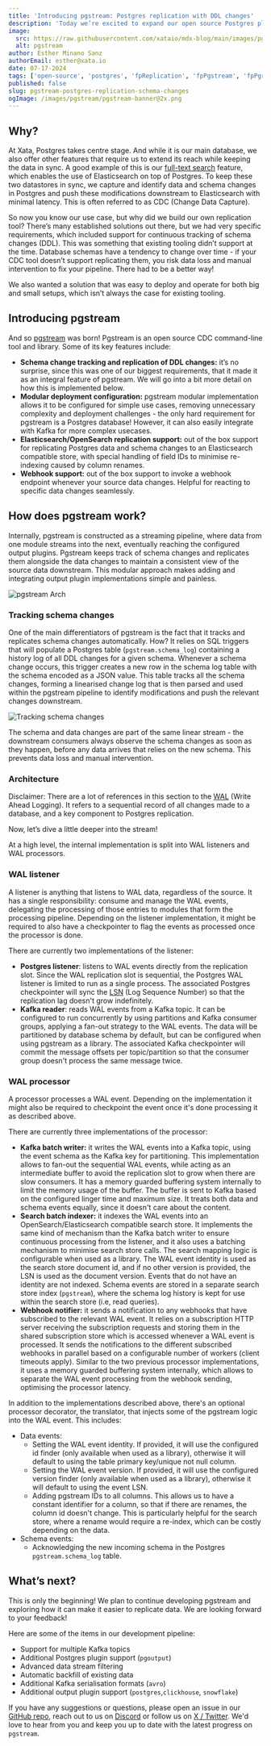 ```yaml
---
title: 'Introducing pgstream: Postgres replication with DDL changes'
description: 'Today we’re excited to expand our open source Postgres platform with pgstream, a CDC command line tool and library for PostgreSQL with replication support for DDL changes to any provided output.'
image:
  src: https://raw.githubusercontent.com/xataio/mdx-blog/main/images/pgstream/pgstream-banner@2x.png
  alt: pgstream
author: Esther Minano Sanz
authorEmail: esther@xata.io
date: 07-17-2024
tags: ['open-source', 'postgres', 'fpReplication', 'fpPgstream', 'fpPgroll', 'fpPgzx', 'oss']
published: false
slug: pgstream-postgres-replication-schema-changes
ogImage: /images/pgstream/pgstream-banner@2x.png
---
```


## Why?

At Xata, Postgres takes centre stage. And while it is our main database, we also offer other features that require us to extend its reach while keeping the data in sync. A good example of this is our [full-text search](https://xata.io/full-text-search) feature, which enables the use of Elasticsearch on top of Postgres. To keep these two datastores in sync, we capture and identify data and schema changes in Postgres and push these modifications downstream to Elasticsearch with minimal latency. This is often referred to as CDC (Change Data Capture).

So now you know our use case, but why did we build our own replication tool? There’s many established solutions out there, but we had very specific requirements, which included support for continuous tracking of schema changes (DDL). This was something that existing tooling didn’t support at the time. Database schemas have a tendency to change over time - if your CDC tool doesn’t support replicating them, you risk data loss and manual intervention to fix your pipeline. There had to be a better way!

We also wanted a solution that was easy to deploy and operate for both big and small setups, which isn’t always the case for existing tooling.

## Introducing pgstream

And so [pgstream](https://github.com/xataio/pgstream) was born! Pgstream is an open source CDC command-line tool and library. Some of its key features include:

- **Schema change tracking and replication of DDL changes:** it’s no surprise, since this was one of our biggest requirements, that it made it as an integral feature of pgstream. We will go into a bit more detail on how this is implemented below.
- **Modular deployment configuration:** pgstream modular implementation allows it to be configured for simple use cases, removing unnecessary complexity and deployment challenges - the only hard requirement for pgstream is a Postgres database! However, it can also easily integrate with Kafka for more complex usecases.
- **Elasticsearch/OpenSearch replication support:** out of the box support for replicating Postgres data and schema changes to an Elasticsearch compatible store, with special handling of field IDs to minimise re-indexing caused by column renames.
- **Webhook support:** out of the box support to invoke a webhook endpoint whenever your source data changes. Helpful for reacting to specific data changes seamlessly.

## How does pgstream work?

Internally, pgstream is constructed as a streaming pipeline, where data from one module streams into the next, eventually reaching the configured output plugins. Pgstream keeps track of schema changes and replicates them alongside the data changes to maintain a consistent view of the source data downstream. This modular approach makes adding and integrating output plugin implementations simple and painless.

![pgstream Arch](/images/pgstream/pgstream_arch_v1.png)

### Tracking schema changes

One of the main differentiators of pgstream is the fact that it tracks and replicates schema changes automatically. How? It relies on SQL triggers that will populate a Postgres table (`pgstream.schema_log`) containing a history log of all DDL changes for a given schema. Whenever a schema change occurs, this trigger creates a new row in the schema log table with the schema encoded as a JSON value. This table tracks all the schema changes, forming a linearised change log that is then parsed and used within the pgstream pipeline to identify modifications and push the relevant changes downstream.

![Tracking schema changes](/images/pgstream/schema_changes_ddl.png)

The schema and data changes are part of the same linear stream - the downstream consumers always observe the schema changes as soon as they happen, before any data arrives that relies on the new schema. This prevents data loss and manual intervention.

### Architecture

Disclaimer: There are a lot of references in this section to the [WAL](https://www.postgresql.org/docs/current/wal-intro.html) (Write Ahead Logging). It refers to a sequential record of all changes made to a database, and a key component to Postgres replication.

Now, let’s dive a little deeper into the stream!

At a high level, the internal implementation is split into WAL listeners and WAL processors.

### WAL listener

A listener is anything that listens to WAL data, regardless of the source. It has a single responsibility: consume and manage the WAL events, delegating the processing of those entries to modules that form the processing pipeline. Depending on the listener implementation, it might be required to also have a checkpointer to flag the events as processed once the processor is done.

There are currently two implementations of the listener:

- **Postgres listener**: listens to WAL events directly from the replication slot. Since the WAL replication slot is sequential, the Postgres WAL listener is limited to run as a single process. The associated Postgres checkpointer will sync the [LSN](https://pgpedia.info/l/LSN-log-sequence-number.html) (Log Sequence Number) so that the replication lag doesn't grow indefinitely.
- **Kafka reader**: reads WAL events from a Kafka topic. It can be configured to run concurrently by using partitions and Kafka consumer groups, applying a fan-out strategy to the WAL events. The data will be partitioned by database schema by default, but can be configured when using pgstream as a library. The associated Kafka checkpointer will commit the message offsets per topic/partition so that the consumer group doesn't process the same message twice.

### WAL processor

A processor processes a WAL event. Depending on the implementation it might also be required to checkpoint the event once it's done processing it as described above.

There are currently three implementations of the processor:

- **Kafka batch writer:** it writes the WAL events into a Kafka topic, using the event schema as the Kafka key for partitioning. This implementation allows to fan-out the sequential WAL events, while acting as an intermediate buffer to avoid the replication slot to grow when there are slow consumers. It has a memory guarded buffering system internally to limit the memory usage of the buffer. The buffer is sent to Kafka based on the configured linger time and maximum size. It treats both data and schema events equally, since it doesn't care about the content.
- **Search batch indexer:** it indexes the WAL events into an OpenSearch/Elasticsearch compatible search store. It implements the same kind of mechanism than the Kafka batch writer to ensure continuous processing from the listener, and it also uses a batching mechanism to minimise search store calls. The search mapping logic is configurable when used as a library. The WAL event identity is used as the search store document id, and if no other version is provided, the LSN is used as the document version. Events that do not have an identity are not indexed. Schema events are stored in a separate search store index (`pgstream`), where the schema log history is kept for use within the search store (i.e, read queries).
- **Webhook notifier:** it sends a notification to any webhooks that have subscribed to the relevant WAL event. It relies on a subscription HTTP server receiving the subscription requests and storing them in the shared subscription store which is accessed whenever a WAL event is processed. It sends the notifications to the different subscribed webhooks in parallel based on a configurable number of workers (client timeouts apply). Similar to the two previous processor implementations, it uses a memory guarded buffering system internally, which allows to separate the WAL event processing from the webhook sending, optimising the processor latency.

In addition to the implementations described above, there's an optional processor decorator, the translator, that injects some of the pgstream logic into the WAL event. This includes:

- Data events:
  - Setting the WAL event identity. If provided, it will use the configured id finder (only available when used as a library), otherwise it will default to using the table primary key/unique not null column.
  - Setting the WAL event version. If provided, it will use the configured version finder (only available when used as a library), otherwise it will default to using the event LSN.
  - Adding pgstream IDs to all columns. This allows us to have a constant identifier for a column, so that if there are renames, the column id doesn't change. This is particularly helpful for the search store, where a rename would require a re-index, which can be costly depending on the data.
- Schema events:
  - Acknowledging the new incoming schema in the Postgres `pgstream.schema_log` table.

## What’s next?

This is only the beginning! We plan to continue developing pgstream and exploring how it can make it easier to replicate data. We are looking forward to your feedback!

Here are some of the items in our development pipeline:

- Support for multiple Kafka topics
- Additional Postgres plugin support (`pgoutput`)
- Advanced data stream filtering
- Automatic backfill of existing data
- Additional Kafka serialisation formats (`avro`)
- Additional output plugin support (`postgres`,`clickhouse`, `snowflake`)

If you have any suggestions or questions, please open an issue in our [GitHub repo](https://github.com/xataio/pgstream), reach out to us on [Discord](https://xata.io/discord) or follow us on [X / Twitter](https://twitter.com/xata). We'd love to hear from you and keep you up to date with the latest progress on `pgstream`.

